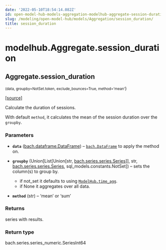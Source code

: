 ```yaml
---
date: '2022-05-10T18:54:14.082Z'
id: open-model-hub-models-aggregation-modelhub-aggregate-session-duration
slug: /modeling/open-model-hub/models/Aggregation/session_duration/
title: session_duration
---
```


# modelhub.Aggregate.session_duration

<div className="method">

## <span className="additional-name">Aggregate.</span><span className="name">session_duration</span>

<small className="parameter-list">(<span className="parameter" id="data">data</span>, <span className="parameter" id="groupby">groupby=NotSet.token</span>, <span className="parameter" id="exclude_bounces">exclude_bounces=True</span>, <span className="parameter" id="method">method='mean'</span></small>)


&#8203;<span className="view-source">[[source]](https://github.com/objectiv/objectiv-analytics/blob/main/modelhub/modelhub/aggregate.py)</span>

<div className="content">

Calculate the duration of sessions.

With default `method`, it calculates the mean of the session duration over the `groupby`.


### Parameters

* **`data`** ([bach.dataframe.DataFrame](/modeling/bach/api-reference/DataFrame/index.mdx)) – [`bach.DataFrame`](/modeling/bach/api-reference/DataFrame/index.mdx) to apply the method on.
* **`groupby`** (Union[List[Union[str, [bach.series.series.Series](/modeling/bach/api-reference/Series/index.mdx)]], str, [bach.series.series.Series](/modeling/bach/api-reference/Series/index.mdx), sql_models.constants.NotSet]) – sets the column(s) to group by.
  * if not_set it defaults to using [`ModelHub.time_agg`](/modeling/open-model-hub/api-reference/ModelHub/modelhub.ModelHub.time_agg.mdx).
  * if None it aggregates over all data.

* **`method`** (str) – ‘mean’ or ‘sum’



### Returns

series with results.



### Return type

bach.series.series_numeric.SeriesInt64



</div>


</div>
